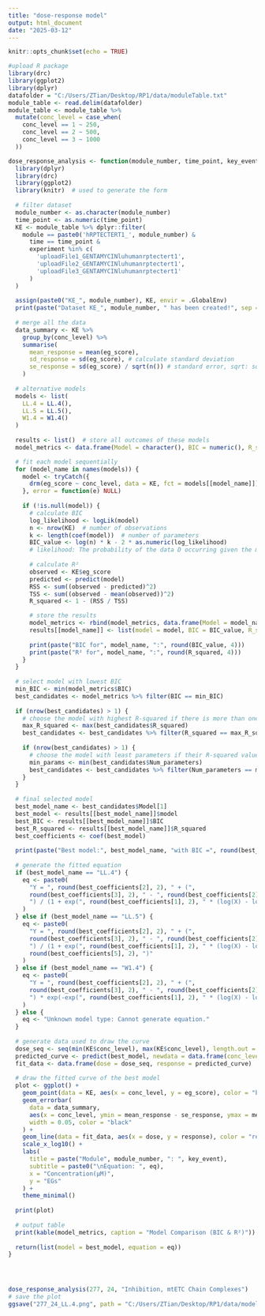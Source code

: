 ```yaml
---
title: "dose-response model"
output: html_document
date: "2025-03-12"
---
```


```r
knitr::opts_chunk$set(echo = TRUE)
```

```r
#upload R package
library(drc)
library(ggplot2)
library(dplyr)
datafolder = "C:/Users/ZTian/Desktop/RP1/data/moduleTable.txt"
module_table <- read.delim(datafolder)
module_table <- module_table %>%
  mutate(conc_level = case_when(
    conc_level == 1 ~ 250,
    conc_level == 2 ~ 500,
    conc_level == 3 ~ 1000
  ))
```

```r
dose_response_analysis <- function(module_number, time_point, key_event) {
  library(dplyr)
  library(drc)
  library(ggplot2)
  library(knitr)  # used to generate the form
  
  # filter dataset
  module_number <- as.character(module_number)
  time_point <- as.numeric(time_point)
  KE <- module_table %>% dplyr::filter(
    module == paste0('hRPTECTERT1_', module_number) &
      time == time_point &
      experiment %in% c(
        'uploadFile1_GENTAMYCINluhumanrptectert1',
        'uploadFile2_GENTAMYCINluhumanrptectert1',
        'uploadFile3_GENTAMYCINluhumanrptectert1'
      )
  )
  
  assign(paste0("KE_", module_number), KE, envir = .GlobalEnv)
  print(paste("Dataset KE_", module_number, " has been created!", sep = ""))
  
  # merge all the data
  data_summary <- KE %>%
    group_by(conc_level) %>%
    summarise(
      mean_response = mean(eg_score),
      sd_response = sd(eg_score), # calculate standard deviation
      se_response = sd(eg_score) / sqrt(n()) # standard error, sqrt: square root
    )
  
  # alternative models
  models <- list(
    LL.4 = LL.4(),
    LL.5 = LL.5(),
    W1.4 = W1.4()
  )
  
  results <- list()  # store all outcomes of these models
  model_metrics <- data.frame(Model = character(), BIC = numeric(), R_squared = numeric(), Num_parameters = integer(), stringsAsFactors = FALSE)

  # fit each model sequentially
  for (model_name in names(models)) {
    model <- tryCatch({
      drm(eg_score ~ conc_level, data = KE, fct = models[[model_name]])
    }, error = function(e) NULL)
    
    if (!is.null(model)) {
      # calculate BIC
      log_likelihood <- logLik(model)
      n <- nrow(KE)  # number of observations
      k <- length(coef(model))  # number of parameters
      BIC_value <- log(n) * k - 2 * as.numeric(log_likelihood)
      # likelihood: The probability of the data D occurring given the model parameters
      
      # calculate R²
      observed <- KE$eg_score
      predicted <- predict(model)
      RSS <- sum((observed - predicted)^2)
      TSS <- sum((observed - mean(observed))^2)
      R_squared <- 1 - (RSS / TSS)

      # store the results
      model_metrics <- rbind(model_metrics, data.frame(Model = model_name, BIC = BIC_value, R_squared = R_squared, Num_parameters = k))
      results[[model_name]] <- list(model = model, BIC = BIC_value, R_squared = R_squared, Num_parameters = k)
      
      print(paste("BIC for", model_name, ":", round(BIC_value, 4)))
      print(paste("R² for", model_name, ":", round(R_squared, 4)))
    }
  }
  
  # select model with lowest BIC
  min_BIC <- min(model_metrics$BIC)
  best_candidates <- model_metrics %>% filter(BIC == min_BIC)
  
  if (nrow(best_candidates) > 1) {
    # choose the model with highest R-squared if there is more than one models with lowest BIC
    max_R_squared <- max(best_candidates$R_squared)
    best_candidates <- best_candidates %>% filter(R_squared == max_R_squared)
    
    if (nrow(best_candidates) > 1) {
      # choose the model with least parameters if their R-squared values are also same
      min_params <- min(best_candidates$Num_parameters)
      best_candidates <- best_candidates %>% filter(Num_parameters == min_params)
    }
  }
  
  # final selected model
  best_model_name <- best_candidates$Model[1]
  best_model <- results[[best_model_name]]$model
  best_BIC <- results[[best_model_name]]$BIC
  best_R_squared <- results[[best_model_name]]$R_squared
  best_coefficients <- coef(best_model)
  
  print(paste("Best model:", best_model_name, "with BIC =", round(best_BIC, 4), "and R² =", round(best_R_squared, 4)))
  
  # generate the fitted equation
  if (best_model_name == "LL.4") {
    eq <- paste0(
      "Y = ", round(best_coefficients[2], 2), " + (", 
      round(best_coefficients[3], 2), " - ", round(best_coefficients[2], 2), 
      ") / (1 + exp(", round(best_coefficients[1], 2), " * (log(X) - log(", round(best_coefficients[4], 2), "))))"
    )
  } else if (best_model_name == "LL.5") {
    eq <- paste0(
      "Y = ", round(best_coefficients[2], 2), " + (", 
      round(best_coefficients[3], 2), " - ", round(best_coefficients[2], 2), 
      ") / (1 + exp(", round(best_coefficients[1], 2), " * (log(X) - log(", round(best_coefficients[4], 2), "))))^", 
      round(best_coefficients[5], 2), ")"
    )
  } else if (best_model_name == "W1.4") {
    eq <- paste0(
      "Y = ", round(best_coefficients[2], 2), " + (", 
      round(best_coefficients[3], 2), " - ", round(best_coefficients[2], 2), 
      ") * exp(-exp(", round(best_coefficients[1], 2), " * (log(X) - log(", round(best_coefficients[4], 2), "))))"
    )
  } else {
    eq <- "Unknown model type: Cannot generate equation."
  }
  
  # generate data used to draw the curve
  dose_seq <- seq(min(KE$conc_level), max(KE$conc_level), length.out = 100)
  predicted_curve <- predict(best_model, newdata = data.frame(conc_level = dose_seq))
  fit_data <- data.frame(dose = dose_seq, response = predicted_curve)
  
  # draw the fitted curve of the best model
  plot <- ggplot() +
    geom_point(data = KE, aes(x = conc_level, y = eg_score), color = "black", size = 3) +
    geom_errorbar(
      data = data_summary,
      aes(x = conc_level, ymin = mean_response - se_response, ymax = mean_response + se_response),
      width = 0.05, color = "black"
    ) +
    geom_line(data = fit_data, aes(x = dose, y = response), color = "red", size = 1) +
    scale_x_log10() + 
    labs(
      title = paste("Module", module_number, ": ", key_event),
      subtitle = paste0("\nEquation: ", eq),
      x = "Concentration(µM)",
      y = "EGs"
    ) +
    theme_minimal()
  
  print(plot)
  
  # output table
  print(kable(model_metrics, caption = "Model Comparison (BIC & R²)"))
  
  return(list(model = best_model, equation = eq))
}





```

```r
dose_response_analysis(277, 24, "Inhibition, mtETC Chain Complexes")
# save the plot
ggsave("277_24_LL.4.png", path = "C:/Users/ZTian/Desktop/RP1/data/model_plots")
```



